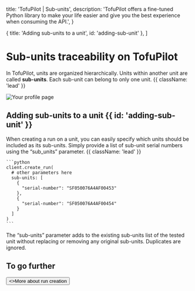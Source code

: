   title: 'TofuPilot | Sub-units',
  description:
    'TofuPilot offers a fine-tuned Python library to make your life easier and give you the best experience when consuming the API.',
}

  { title: 'Adding sub-units to a unit', id: 'adding-sub-unit' },
]

# Sub-units traceability on TofuPilot

In TofuPilot, units are organized hierarchically. Units within another unit are called **sub-units**. Each sub-unit can belong to only one unit. {{ className: 'lead' }}

<Image src="/nested-units.png" alt="Your profile page" />

## Adding sub-units to a unit {{ id: 'adding-sub-unit' }}

When creating a run on a unit, you can easily specify which units should be included as its sub-units. Simply provide a list of sub-unit serial numbers using the “sub_units” parameter. {{ className: 'lead' }}

    ```python
    client.create_run(
      # other parameters here
      sub-units: [
        {
          "serial-number": "SF050076A4AF00453"
        },
        {
          "serial-number": "SF050076A4AF00454"
        }
      ]
    )
    ```

<Note>
  The “sub-units” parameter adds to the existing sub-units list of the tested
  unit without replacing or removing any original sub-units. Duplicates are
  ignored.
</Note>

## To go further

<div className="not-prose">
  <Button href="/runs" variant="text" arrow="right">
    <>More about run creation</>
  </Button>
</div>

